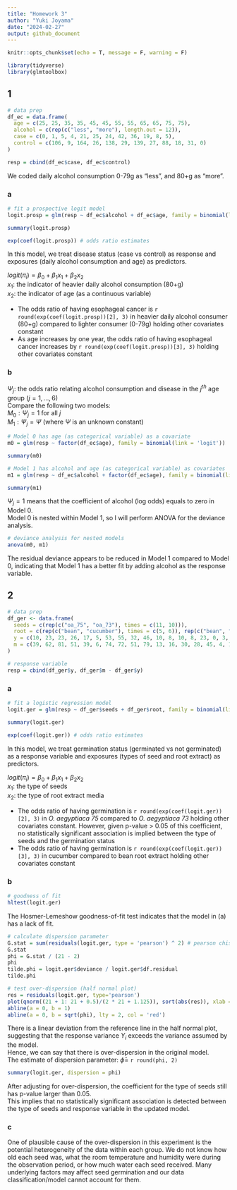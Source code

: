 ```yaml
---
title: "Homework 3"
author: "Yuki Joyama"
date: "2024-02-27"
output: github_document
---
```


```r
knitr::opts_chunk$set(echo = T, message = F, warning = F)

library(tidyverse)
library(glmtoolbox)
```

## 1
```r
# data prep
df_ec = data.frame(
  age = c(25, 25, 35, 35, 45, 45, 55, 55, 65, 65, 75, 75),
  alcohol = c(rep(c("less", "more"), length.out = 12)),
  case = c(0, 1, 5, 4, 21, 25, 24, 42, 36, 19, 8, 5),
  control = c(106, 9, 164, 26, 138, 29, 139, 27, 88, 18, 31, 0)
) 

resp = cbind(df_ec$case, df_ec$control) 
```

We coded daily alcohol consumption 0-79g as "less", and 80+g as "more".  

### a 
```r
# fit a prospective logit model
logit.prosp = glm(resp ~ df_ec$alcohol + df_ec$age, family = binomial(link = 'logit'))

summary(logit.prosp) 

exp(coef(logit.prosp)) # odds ratio estimates
```

In this model, we treat disease status (case vs control) as response and exposures (daily alcohol consumption and age) as predictors.  

$logit(\pi_i)=\beta_0+\beta_1x_1+\beta_2x_2$  
$x_1:$ the indicator of heavier daily alcohol consumption (80+g)  
$x_2:$ the indicator of age (as a continuous variable)  

* The odds ratio of having esophageal cancer is `r round(exp(coef(logit.prosp))[2], 3)` in heavier daily alcohol consumer (80+g) compared to lighter consumer (0-79g) holding other covariates constant   
* As age increases by one year, the odds ratio of having esophageal cancer increases by `r round(exp(coef(logit.prosp))[3], 3)` holding other covariates constant   

### b
$\Psi_j:$ the odds ratio relating alcohol consumption and disease in the $j^{th}$ age group ($j = 1,..., 6$)  
Compare the following two models:  
$M_0:\Psi_j=1$ for all $j$  
$M_1:\Psi_j=\Psi$ (where $\Psi$ is an unknown constant)  

```r
# Model 0 has age (as categorical variable) as a covariate
m0 = glm(resp ~ factor(df_ec$age), family = binomial(link = 'logit'))

summary(m0)

# Model 1 has alcohol and age (as categorical variable) as covariates
m1 = glm(resp ~ df_ec$alcohol + factor(df_ec$age), family = binomial(link = 'logit'))

summary(m1)
```

$\Psi_j =1$ means that the coefficient of alcohol (log odds) equals to zero in Model 0.     
Model 0 is nested within Model 1, so I will perform ANOVA for the deviance analysis. 

```r
# deviance analysis for nested models
anova(m0, m1)
```

The residual deviance appears to be reduced in Model 1 compared to Model 0, indicating that Model 1 has a better fit by adding alcohol as the response variable.

## 2
```r
# data prep
df_ger <- data.frame(
  seeds = c(rep(c("oa_75", "oa_73"), times = c(11, 10))),
  root = c(rep(c("bean", "cucumber"), times = c(5, 6)), rep(c("bean", "cucumber"), times = c(5, 5))),
  y = c(10, 23, 23, 26, 17, 5, 53, 55, 32, 46, 10, 8, 10, 8, 23, 0, 3, 22, 15, 32, 3),
  m = c(39, 62, 81, 51, 39, 6, 74, 72, 51, 79, 13, 16, 30, 28, 45, 4, 12, 41, 30, 51, 7)
) 

# response variable
resp = cbind(df_ger$y, df_ger$m - df_ger$y) 
```

### a
```r
# fit a logistic regression model
logit.ger = glm(resp ~ df_ger$seeds + df_ger$root, family = binomial(link = 'logit'))

summary(logit.ger) 

exp(coef(logit.ger)) # odds ratio estimates
```

In this model, we treat germination status (germinated vs not germinated) as a response variable and exposures (types of seed and root extract) as predictors.  

$logit(\pi_i)=\beta_0+\beta_1x_1+\beta_2x_2$    
$x_1:$ the type of seeds  
$x_2:$ the type of root extract media     

* The odds ratio of having germination is `r round(exp(coef(logit.ger))[2], 3)` in *O. aegyptiaca 75* compared to *O. aegyptiaca 73* holding other covariates constant. However, given p-value > 0.05 of this coefficient, no statistically significant association is implied between the type of seeds and the germination status  
* The odds ratio of having germination is `r round(exp(coef(logit.ger))[3], 3)` in cucumber compared to bean root extract holding other covariates constant  

### b
```r
# goodness of fit
hltest(logit.ger)
```

The Hosmer-Lemeshow goodness-of-fit test indicates that the model in (a) has a lack of fit. 

```r
# calculate dispersion parameter
G.stat = sum(residuals(logit.ger, type = 'pearson') ^ 2) # pearson chisq 
G.stat
phi = G.stat / (21 - 2)
phi
tilde.phi = logit.ger$deviance / logit.ger$df.residual
tilde.phi 

# test over-dispersion (half normal plot)
res = residuals(logit.ger, type='pearson')
plot(qnorm((21 + 1: 21 + 0.5)/(2 * 21 + 1.125)), sort(abs(res)), xlab = 'Expected Half-Normal Order Stats', ylab = 'Ordered Abs Pearson Residuals')
abline(a = 0, b = 1)
abline(a = 0, b = sqrt(phi), lty = 2, col = 'red')
```

There is a linear deviation from the reference line in the half normal plot, suggesting that the response variance $Y_i$ exceeds the variance assumed by the model.   
Hence, we can say that there is over-dispersion in the original model.  
The estimate of dispersion parameter: $\hat\phi=$ `r round(phi, 2)`

```r
summary(logit.ger, dispersion = phi)
```

After adjusting for over-dispersion, the coefficient for the type of seeds still has p-value larger than 0.05.  
This implies that no statistically significant association is detected between the type of seeds and response variable in the updated model.  

### c
One of plausible cause of the over-dispersion in this experiment is the potential heterogeneity of the data within each group. We do not know how old each seed was, what the room temperature and humidity were during the observation period, or how much water each seed received. Many underlying factors may affect seed germination and our data classification/model cannot account for them.


